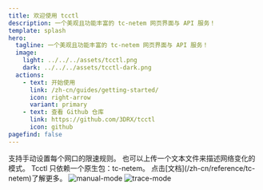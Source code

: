```yaml
---
title: 欢迎使用 tcctl
description: 一个美观且功能丰富的 tc-netem 网页界面与 API 服务！
template: splash
hero:
  tagline: 一个美观且功能丰富的 tc-netem 网页界面与 API 服务！
  image:
    light: ../../../assets/tcctl.png
    dark: ../../../assets/tcctl-dark.png
  actions:
    - text: 开始使用
      link: /zh-cn/guides/getting-started/
      icon: right-arrow
      variant: primary
    - text: 查看 Github 仓库
      link: https://github.com/3DRX/tcctl
      icon: github
pagefind: false
---
```



<CardGrid stagger>
	<Card title="手动控制" icon="seti:bicep">
		支持手动设置每个网口的限速规则。
	</Card>
	<Card title="Trace 文件控制" icon="document">
		也可以上传一个文本文件来描述网络变化的模式。
	</Card>
	<Card title="可以在任何 Linux 系统上运行" icon="linux">
		Tcctl 只依赖一个原生包：tc-netem。
	</Card>
	<Card title="什么是 tc 和 netem？" icon="open-book">
		点击[文档](/zh-cn/reference/tc-netem)了解更多。
	</Card>
</CardGrid>

<Image src={darkImage} alt="manual-mode"/>
<Image src={lightImage} alt="trace-mode"/>
